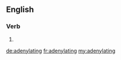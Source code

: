 ==English==

===Verb===
{{head|en}}

# {{present participle of|adenylate|lang=en}}

[[de:adenylating]]
[[fr:adenylating]]
[[my:adenylating]]